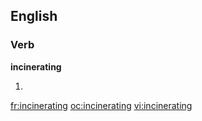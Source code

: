 ==English==

===Verb===
'''incinerating'''

# {{present participle of|[[incinerate]]}}

[[fr:incinerating]]
[[oc:incinerating]]
[[vi:incinerating]]